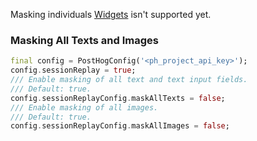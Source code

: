Masking individuals [Widgets](https://docs.flutter.dev/ui/widgets) isn't supported yet.

### Masking All Texts and Images

```dart
final config = PostHogConfig('<ph_project_api_key>');
config.sessionReplay = true;
/// Enable masking of all text and text input fields.
/// Default: true.
config.sessionReplayConfig.maskAllTexts = false;
/// Enable masking of all images.
/// Default: true.
config.sessionReplayConfig.maskAllImages = false;
```
